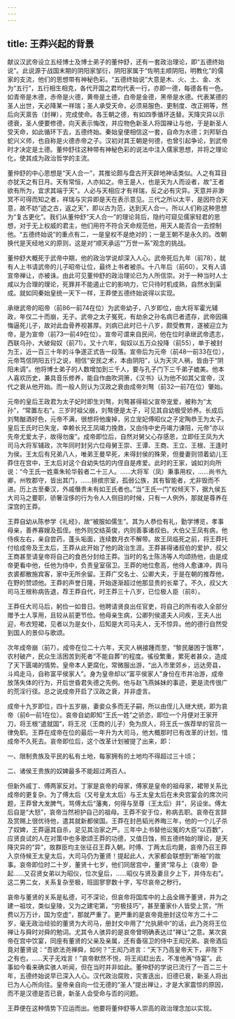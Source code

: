 ```yaml
---
---
---
```

title: 王莽兴起的背景
---




献议汉武帝设立五经博士及博士弟子的董仲舒，还有一套政治理论，即“五德终始说”。此说源于战国末期的阴阳家邹衍，阴阳家属于“佐明主顺阴阳，明教化”的儒家的支流，他们的思想带有神秘色彩。“五德终始说”大意是木、火、土、金、水为“五行”，五行相生相克，各代开国之君均代表一行，亦即一德，每德各有一色。如青帝是木德，赤帝是火德，黄帝是土德，白帝是金德，黑帝是水德。代表某德的圣人出世，天必降某一祥瑞；圣人承受天命，必须易服色、更制度、改正朔等，然后向天禀告（封禅），完成使命。各王朝之德，有如四季循环迭替。天降灾异以示德衰，圣人便要修德，向天表示悔改，并应物色新圣人将国禅让与他，于是新圣人受天命，如此循环下去，五德终始。秦始皇便相信这一套，自命为水德；刘邦斩白蛇兴义师，也自称是火德赤帝之子。汉初对其王朝是何德，也曾引起争论，到武帝时才决定是土德。董仲舒往这种带有神秘色彩的说法中注入儒家思想，并将之理论化，使其成为政治哲学的主流。

董仲舒的中心思想是“天人合一”，其推论颇与盘古开天辟地神话类似。人之有耳目亦犹天之有日月。天有常恒，人亦如之。帝王是人，也是天为人而设者，故“王者欲有所为，宜求其端于天”。人必与天相应才有祥瑞，反之必有灾异。天意并非渺冥不可得而知之者，祥瑞与灾异即是天在表示意见。三代之所以太平，是因符合天意，故不妨“迹之古，返之天”，即以古为范，达到天人合一。所以人们称这种思想为“复古更化”。我们从董仲舒“天人合一”的理论背后，隐约可窥见儒家轻君的思想，对于无上权威的君主，他们用符不符合天命规范他，用天人能否合一去控制他。“五德终始说”的重点有二，一是皇权不是绝对的；一是王朝不是永久的。改朝换代是天经地义的原则，这是对“顺天承运”“万世一系”观念的挑战。

董仲舒大概死于武帝中期，他的政治学说却深入人心。武帝死后九年（前78），就有人上书请武帝的儿子昭帝让位，最终上书者被杀。十八年后（前60），又有人请宣帝禅让，亦被诛。由此可见董仲舒的政治理论已为人所信崇。对于一种当时人士咸以为合理的理论，死罪并不能遏止它的影响力，它只待时机成熟，自然水到渠成。就如同秦始皇统一天下一样，王莽使五德终始说得以实现。

承继武帝的昭帝（前86—前74在位）为武帝幼子，八岁即位，由大将军霍光辅政，年仅二十而崩，无子。武帝之太子冤死，有劫余之孙名病已者遗存，武帝因痛悔逼死儿子，故对此血骨养视甚厚。刘病已此时已十八岁，颇受教育，遂被迎立为帝，是为宣帝（前73—前49在位）。宣帝可谓来自民间，他在位时承继武帝遗志，西联乌孙，大破匈奴（前71）。又十六年，匈奴以五万众投降（前55），单于被封为王，近一百三十年的斗争遂正式告一段落。宣帝后为元帝（前48—前33在位），元帝笃信阴阳五行之说，相信“安民之术，本由阴阳”，认为天灾人祸，皆由于“阴阳未调”。他将博士弟子的人数增加到三千人，要与孔子门下三千弟子媲美。他本人喜欢历史，兼具音乐修养，能自作曲吹洞箫，《汉书》认为他不如其父宣帝，汉代之衰从他开始。而一般人则认为汉政之衰由成帝刘骜（前32—前7在位）肇始。

元帝的皇后王政君为太子妃时即生刘骜，刘骜甚得祖父宣帝宠爱，被称为“太孙”，“常置左右”。三岁时祖父崩，刘骜便是太子，可见其自幼极受娇养。长成后刘骜酗酒好色，元帝不满，很想将他废掉，另立宠妃傅昭仪之子定陶恭王为太子。皇后王氏时已失宠，幸赖长兄王凤竭力挽救，又由侍中史丹竭力谏阻，元帝“亦以先帝尤爱太子，故得勿废”。成帝即位后，自然对舅父心存感恩，立即任王凤为大司马大将军辅政，次年同时封另六位母舅王崇、王谭、王商、王立、王根、王逢时为侯。王太后有兄弟八人，唯弟王曼早死，未得封侯的殊荣，但曼妻则领着幼儿王莽住在宫中，王太后对这个自幼失怙的内侄自是疼爱。此时的王家，诚如刘向所说：“今王氏一姓乘朱轮华毂者二十三人。……大将军（凤）秉事用权，……尚书九卿，州牧郡守，皆出其门，……排摈宗室，孤弱公族，其有智能者，尤非毁而不进。历上古至秦汉，外戚僭贵未有如王氏者也。”当“王氏一门”权倾天下，据九侯五大司马之要职，骄奢淫侈的行为令人人侧目的时候，只有一人例外，那就是尊养在深宫的王莽。

王莽自幼从陈参学《礼经》，故“被服如儒生”。其为人恭俭有礼，勤学博览，孝事母亲，善养寡嫂及孤侄。他外则交结英俊，内则善事诸叔伯。大伯父王凤有病，他侍疾左右，亲自尝药，蓬头垢面，连续数月衣不解带。故王凤临死之前，将王莽托付给成帝及王太后，王莽从此开始了他的政治生涯。王莽甚得诸叔伯的爱护，叔父王商甚至请皇帝将自己的食邑分封给王莽。当时的名士陈汤等人均颂扬他，由是成帝更看中他，任他为侍中，负责皇室宿卫。王莽的地位愈高，他待人愈谦冲，舆马衣裘都散施宾客，家中无所余留。王莽广交名士、公卿大夫，于是在朝的推荐他，在野的赞颂他。王莽的声誉日隆，开始逐渐超过他那显贵的长辈了。不久，叔父大司马王根称病告退，荐王莽自代，时王莽三十八岁，已位极人臣（前8）。

王莽任大司马后，躬俭一如昔日。他聘请贤良出任官吏，将自己的所有收入全部分赠予士人享用，且较从前更节俭。他母亲生病，公卿列侯遣夫人问疾，王夫人出迎，布衣短裙，见者以为是女仆，后知是大司马夫人，无不惊异。他的德行自然受到国人的景仰与歌颂。

次年成帝崩（前7）。成帝在位二十六年，天灾人祸接踵而至，“黎民屡困于饿寒”，农村破产，民众生活困苦到死者“不能自葬”的程度。徭役繁重，累死者甚众，造成了天下匮竭的情势。皇帝本人更腐化，常微服出游，“出入市里郊乡，远达旁县，斗鸡走马，自称富平侯家人”。身为皇帝却以“富平侯家人”身份在市井冶游，成帝放荡失体的行为，开后世昏君失德之先例。他与赵飞燕姊妹的事迹，更是流传很广的荒淫行径。总之说成帝开启了汉政之衰，并非虚言。

成帝十九岁即位，四十五岁崩，妻妾众多而无子嗣，所以由侄儿入继大统，即为哀帝（前6—前1在位）。哀帝自幼即知“王氏一姓”之骄恣，即位一个月便对王家开刀，将王根“遣就国”，将王况（王商的儿子）免为庶人，将王氏一族荐举的官员一律免职。王莽在成帝在位的最后一年升为大司马，他大概那时已有改革的计划，惜成帝不久死去。哀帝即位后，这个改革计划被提了出来，即：

一、限制贵族及平民的私有土地，每家拥有的土地均不得超过三十顷；

二、诸侯王贵族的奴婢最多不能超过两百人。

但新外戚丁、傅两家反对。丁家是哀帝的母家，傅家是皇帝的祖母家，裙带关系比成帝的更复杂。为了傅太后（又号皇太太后）与王太皇太后在未央宫宴会的席次问题，王莽曾大发脾气，骂傅太后“藩夷，何得与至尊（王太后）并”，另设坐。傅太后自是“大怒”，哀帝当然袒护自己的祖母。王莽不安于位，称病去职。哀帝在言辞及赏赐上很优待他，遣其就新都侯国。王莽在封邑韬光养晦三年，他的一个儿子杀了奴婢，王莽逼其自杀，足见其治家之严。三年中上书替他讼冤的大臣“以百数”，应贤良试的人在对策中也多歌颂王莽的功德，又值日蚀，照五德终始的理论，是天降灾异的“异”，故群臣均主张征召王莽入朝。时傅、丁两太后均薨，哀帝乃召王莽入京侍候王太皇太后，大司马仍为董贤！提起此人，大家都会联想到“断袖”的故事。哀帝即位时二十岁，董贤十七岁，他们同居宫中，董贤“常与上（哀帝）卧起……又召贤女弟以为昭仪，位次皇后，……昭仪与贤及妻旦夕上下，并侍左右”。这二男二女，关系复杂至极，班固寥寥数十字，写尽哀帝之秽行。

哀帝与董贤的关系是私德，可不深论，但哀帝将国库中的上品全赐予董贤，并为之建一祖坟，类似皇陵，又为之建宅第，“穷极技巧”，甚至董家仆人皆受上赏，“所费以万万计，国为空虚”，那就严重了。更严重的是哀帝竟册封这位年方二十二岁，毫无政治经验的董贤为大司马，册封文中用了“允执厥中”的话，此乃尧将王位禅让与舜时对舜的勉词。尤其令人骇异的是哀帝曾明确表达过“禅让”之意。某次哀帝在宫中饮宴，同座有董贤的父亲及亲属，还有备宿卫的侍中王闳兄弟。哀帝酒后竟对董贤说：“吾欲法尧禅舜，如何？”王闳乃进言：“天下乃高皇帝天下，非陛下之有也，……天子无戏言！”哀帝默然不悦，将王闳赶出去，不准他再“侍宴”。此事如今看来确实骇人听闻，但在当时并非如此。董仲舒的学说已流行了一百二三十年，五德终始说早已深入人心。汉代政治腐败，灾害迭出，旧德已衰，新圣人将出已为人心所向往。皇帝亲自向一位无德的“圣人”提出禅让，才是大家震惊的原因，而不是汉德是否已衰，新圣人会受命与否的问题。

王莽便在这种情势下应运而出。他要将董仲舒等人崇高的政治理念加以实现。